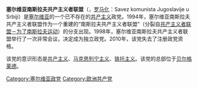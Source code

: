 {{not|塞尔维亚共产主义者联盟}}
'''塞尔维亚南斯拉夫共产主义者联盟'''（{{lang-sr|Савез комуниста Југославије у Србији}}，[[罗马化|罗马化]]：Savez komunista Jugoslavije u Srbiji）是[[塞尔维亚|塞尔维亚]]的一个已不存在的[[共产主义|共产主义]]政党。1994年，塞尔维亚南斯拉夫共产主义者联盟作为一个重建的“南斯拉夫共产主义者联盟”（分裂自[[共产主义者联盟－为了南斯拉夫运动|共产主义者联盟－为了南斯拉夫运动]]）的分支出现。1998年，塞尔维亚南斯拉夫共产主义者联盟举行了一次非常会议，决定成为独立政党。2010年，该党失去了注册政党资格。

该党的意识形态是[[共产主义|共产主义]]、[[马克思列宁主义|马克思列宁主义]]、[[铁托主义|铁托主义]]。该党的总部位于[[贝尔格莱德|贝尔格莱德]]。

{{塞爾維亞政黨}}
{{Authority control}}

[[Category:塞尔维亚政党|Category:塞尔维亚政党]]
[[Category:欧洲共产党|Category:欧洲共产党]]